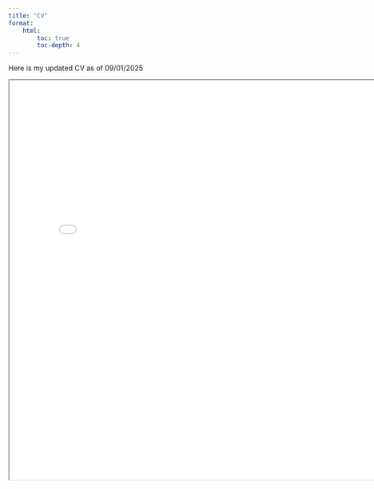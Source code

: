 ```yaml
---
title: "CV"
format:
    html:
        toc: true
        toc-depth: 4
---
```


Here is my updated CV as of 09/01/2025

<center>

<iframe src="images/calebhallinan_cv.pdf" width="800px" height="800px">

</iframe>

</center>
